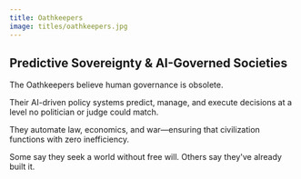 ```yaml
---
title: Oathkeepers
image: titles/oathkeepers.jpg
---
```


## Predictive Sovereignty & AI-Governed Societies

The Oathkeepers believe human governance is obsolete. 

Their AI-driven policy systems predict, manage, and execute decisions at a level no politician or judge could match. 

They automate law, economics, and war—ensuring that civilization functions with zero inefficiency. 

Some say they seek a world without free will. Others say they've already built it.